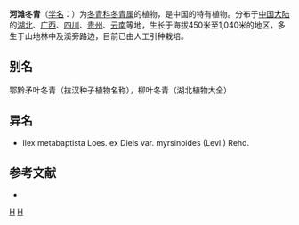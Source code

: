{{Speciesbox 
| taxon = Ilex metabaptista
| authority = Loes.
| subdivision_ranks =[[变种|变种]]
| subdivision =
* 河滩冬青 ''I. m.'' var. ''metabaptista''
* [[紫金牛叶冬青|紫金牛叶冬青]] ''I. m.'' var. ''myrsinoides''
}}

'''河滩冬青'''（[[学名|学名]]：{{lang|la|''Ilex metabaptista''}}）为[[冬青科|冬青科]][[冬青属|冬青属]]的植物，是中国的特有植物。分布于[[中国大陆|中国大陆]]的[[湖北|湖北]]、[[广西|广西]]、[[四川|四川]]、[[贵州|贵州]]、[[云南|云南]]等地，生长于海拔450米至1,040米的地区，多生于山地林中及溪旁路边，目前已由人工引种栽培。

== 别名 ==
鄂黔矛叶冬青（拉汉种子植物名称），柳叶冬青（湖北植物大全）

== 异名 ==
* Ilex metabaptista Loes. ex Diels var. myrsinoides (Levl.) Rehd.

== 参考文献 ==
<div class="references-small">
* {{cite web| url =http://www.bioinfo.cn/db05/KmzwSpecies.php?action=view&id=14018| title =河滩冬青（原变种）| work =《中国高等植物数据库全库》| publisher =中国科学院微生物研究所| author =昆明植物研究所| accessdate =2009-02-24| deadurl =yes| archiveurl =https://web.archive.org/web/20160305045944/http://www.bioinfo.cn/db05/KmzwSpecies.php?action=view&id=14018| archivedate =2016-03-05}}
</div>
{{Taxonbar|from=Q11142237}}

[[Category:冬青属|H]]
[[Category:中國特有植物|H]]